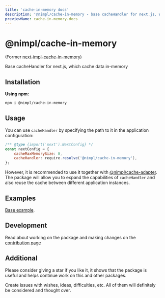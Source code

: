 ```yaml
---
title: 'cache-in-memory docs'
description: '@nimpl/cache-in-memory - base cacheHandler for next.js, which cache data in-memory'
previewName: cache-in-memory-docs
---
```


# @nimpl/cache-in-memory

<PackageLinks npmName="@nimpl/cache-in-memory" githubName="nimpl-cache" />

(Former [next-impl-cache-in-memory](https://www.npmjs.com/package/next-impl-cache-in-memory))

Base cacheHandler for next.js, which cache data in-memory

## Installation

**Using npm:**
```sh npm2yarn copy
npm i @nimpl/cache-in-memory
```

## Usage

You can use `cacheHandler` by specifying the path to it in the application configuration:

```js
/** @type {import('next').NextConfig} */
const nextConfig = {
    cacheMaxMemorySize: 0,
    cacheHandler: require.resolve('@nimpl/cache-in-memory'),
};
```

However, it is recommended to use it together with [@nimpl/cache-adapter](https://nimpl.dev/cache-adapter). 
The package will allow you to expand the capabilities of `cacheHandler` and also reuse the cache between different application instances.

## Examples

[Base example](https://github.com/vordgi/nimpl-cache/tree/main/example).

## Development

Read about working on the package and making changes on the [contribution page](/contribution)

## Additional

Please consider giving a star if you like it, it shows that the package is useful and helps continue work on this and other packages.

Create issues with wishes, ideas, difficulties, etc. All of them will definitely be considered and thought over.
